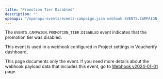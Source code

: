 ```yaml
---
title: "Promotion Tier Disabled"
description: ""
openapi: "/openapi-events/events-campaign.json webhook EVENTS.CAMPAIGN.PROMOTION_TIER.DISABLED"
---
```


The `EVENTS.CAMPAIGN.PROMOTION_TIER.DISABLED` event indicates that the promotion tier was disabled.

This event is used in a webhook configured in Project settings in Voucherify dashboard.

<Note>This page documents only the event. If you need more details about the webhook payload data that includes this event, go to [Webhook v2024-01-01](/api-reference/introduction-to-webhooks "Introduction to webhooks v2024-01-01") page.</Note>